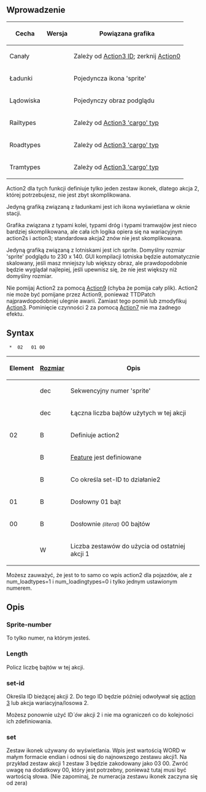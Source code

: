 {{pl/Development/NewGRF/inne strony|en=newgrf-specs.tt-wiki.net/wiki/Action2/Single_Set|pl=pl/Development/NewGRF/NFO Specs/Action2/Single Set |sub=nfo}}
<!--{{-}}<br>--><!--{{ambox | text = w trakcie edycji.}}--><!-- -->
== Wprowadzenie ==
{| 
|-
!Cecha !! Wersja !! Powiązana grafika
|-
|Canały || {{pl/Development/NewGRF/ottdp|0.6|2.5}} || Zależy od [[pl/Development/NewGRF/NFO Specs/Action3/Main Page#ids | Action3 ID]]; zerknij [[pl/Development/NewGRF/NFO Specs/Action0/Canals | Action0]]
|-
|Ładunki || {{pl/Development/NewGRF/ottdp|0.6|2.5}} || Pojedyncza ikona 'sprite'
|-
|Lądowiska || {{pl/Development/NewGRF/ottdp|1.1|no}} || Pojedynczy obraz podglądu
|-
|Railtypes || {{pl/Development/NewGRF/ottdp|1.0|no|ottdrev=r19056}} || Zależy od  [[pl/Development/NewGRF/NFO Specs/Action3/Railtypes#cargo-type| Action3 'cargo' typ]]
|-
|Roadtypes || {{pl/Development/NewGRF/ottdp|1.10}} || Zależy od [[pl/Development/NewGRF/NFO Specs/Action3/Roadtypes#cargo-type| Action3 'cargo' typ]]
|-
|Tramtypes || {{pl/Development/NewGRF/ottdp|1.10}} || Zależy od [[pl/Development/NewGRF/NFO Specs/Action3/Tramtypes#cargo-type| Action3 'cargo' typ]]
|}

Action2 dla tych funkcji definiuje tylko jeden zestaw ikonek, dlatego akcja 2, której potrzebujesz, nie jest zbyt skomplikowana.

Jedyną grafiką związaną z ładunkami jest ich ikona wyświetlana w oknie stacji.

Grafika związana z typami kolei, typami dróg i typami tramwajów jest nieco bardziej skomplikowana, ale cała ich logika opiera się na wariacyjnym action2s i action3; standardowa akcja2 znów nie jest skomplikowana.

Jedyną grafiką związaną z lotniskami jest ich sprite. Domyślny rozmiar 'sprite' podglądu to 230 x 140. GUI kompilacji lotniska będzie automatycznie skalowany, jeśli masz mniejszy lub większy obraz, ale prawdopodobnie będzie wyglądał najlepiej, jeśli upewnisz się, że nie jest większy niż domyślny rozmiar.

Nie pomijaj Action2 za pomocą [[pl/Development/NewGRF/NFO Specs/Action7|Action9]] (chyba że pomija cały plik). Action2 nie może być pomijane przez Action9, ponieważ TTDPatch najprawdopodobniej ulegnie awarii. Zamiast tego pomiń lub zmodyfikuj [[pl/Development/NewGRF/NFO Specs/Action3/Main Page|Action3]]. Pominięcie czynności 2 za pomocą [[pl/Development/NewGRF/NFO Specs/Action7|Action7]] nie ma żadnego efektu.

== Syntax ==

 <Sprite-number> * <Length> 02 <feature> <set-id> 01 00 <set>

{|
!Element!![[pl/Development/NewGRF/NFO Specs/GRFActionsDetailed|Rozmiar]]!!Opis
|-
|<Sprite-number>||dec||Sekwencyjny numer 'sprite'
|-
|<length>||dec||Łączna liczba bajtów użytych w tej akcji
|-
|02||B||Definiuje action2
|-
|<feature>||B||[[pl/Development/NewGRF/NFO Specs/Features | Feature]] jest definiowane
|-
|<set-id>||B||Co określa set-ID to działanie2
|-
|01||B||Dosłowny 01 bajt
|-
|00||B||Dosłownie <small>''(literal)''</small> 00 bajtów
|-
|<set>||W||Liczba zestawów do użycia od ostatniej akcji 1
|}

Możesz zauważyć, że jest to to samo co wpis action2 dla pojazdów, ale z num_loadtypes=1 i num_loadingtypes=0 i tylko jednym ustawionym numerem.

== <span id=Description title=Description>Opis</span> ==

=== Sprite-number ===

To tylko numer, na którym jesteś.

=== Length ===

Policz liczbę bajtów w tej akcji.

=== set-id ===

Określa ID bieżącej akcji 2. Do tego ID będzie później odwoływał się [[pl/Development/NewGRF/NFO Specs/Action3/Main Page|action 3]] lub akcja wariacyjna/losowa 2.

Możesz ponownie użyć ID''`ów'' akcji 2 i nie ma ograniczeń co do kolejności ich zdefiniowania.

=== set ===

Zestaw ikonek używany do wyświetlania. Wpis jest wartością WORD w małym formacie endian i odnosi się do najnowszego zestawu akcji1. Na przykład zestaw akcji 1 zestaw 3 będzie zakodowany jako 03 00. Zwróć uwagę na dodatkowy 00, który jest potrzebny, ponieważ tutaj musi być wartością słowa.
(Nie zapominaj, że numeracja zestawu ikonek zaczyna się od zera)